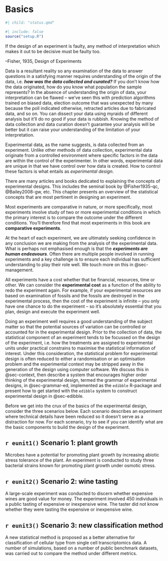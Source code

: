 # Basics {#sec-basics .unnumbered}

```r
#| child: "status.qmd"
```
```r
#| include: false
source("setup.R")
```



::: {.blockquote}
If the design of an experiment is faulty, any method of interpretation which makes it out to be decisive must be faulty too.

--Fisher, 1935, Design of Experiments
:::

Data is a resultant reality so any examination of the data to answer questions in a satisfying manner requires understanding of the origin of the data, i.e. **_how was the data collected and curated?_** If you don't know how the data originated, how do you know what population the sample represents? In the absence of understanding the origin of data, your interpretation can be flawed -- we've seen this with prediction algorithms trained on biased data, election outcome that was unexpected by many because the poll indicated otherwise, retracted articles due to fabricated data, and so on. You can dissect your data using myraids of different analysis but it'll do no good if your data is rubbish. Knowing the method of data collection and data curation doesn't guarantee your analysis will be better but it can raise your understanding of the limitation of your interpretation. 

Experimental data, as the name suggests, is data collected from an experiment. Unlike other methods of data collection, experimental data originate from a controlled environment where specific factors in the data are within the control of the experimenter. In other words, experimental data are unique in that we have control over how data is created. How to control these factors is what entails as _experimental design_.


There are many articles and books dedicated to explaining the concepts of experimental designs. This includes the seminal book by @Fisher1935-qc, @Bailey2008-gw, etc. This chapter presents an overview of the statistical concepts that are most pertinent in designing an experiment. 

Most experiments are comparative in nature, or more specifically, most experiments involve study of two or more experimental conditions in which the primary interest is to compare the outcome under the different conditions. You'll therefore find that most experiments in this book are **comparative experiments**. 

At the heart of each experiment, we are ultimately seeking confidence in any conclusion we are making from the analysis of the experimental data. What is perhaps not emphasised enough is that the **_experiments are human endeavours_**. Often there are multiple people involved in running experiments and a key challenge is to ensure each individual has sufficient understanding to play their role well.  We touch more on this in @sec-management. 

All experiments have a cost whether that be financial, resources, time or other. We can consider the **experimental cost** as a function of the ability to redo the experiment again. For example, if your experimental resources are based on examination of fossils and the fossils are destroyed in the experimental process, then the cost of the experiment is infinite -- you only have one chance to do the experiment -- so it's absolutely essential that you plan, design and execute the experiment well.

Doing an experiment well requires a good understanding of the subject matter so that the  potential sources of variation can be controlled or accounted for in the experimental design. Prior to the collection of data, the statistical component of an experiment tends to be focussed on the design of the experiment, i.e. how the treatments are assigned to experimental units under practical constrains to maximise the statistical information of interest. Under this consideration, the statistical problem for experimental design is often reduced to either a randomisation or an optimisation problem and the experimental context may be stripped away in the generation of the design using computer software. We discuss this in @sec-context, then describe a system that  encourages higher order thinking of the experimental design, termed the grammar of experimental designs, in @sec-grammar-ed, implemented as the `edibble` R-package and present how to get started with the `edibble` system to construct experimental design in @sec-edibble.

Before we get into the crux of the basics of the experimental design, consider the three scenarios below. Each scenario describes an experiment where technical details have been reduced so it doesn't serve as a distraction for now. For each scenario, try to see if you can identify what are the basic components to build the design of the experiment.
 
::: {.callout-note icon=false}

## `r eunit1()` Scenario 1: plant growth  

Microbes have a potential for promoting plant growth by increasing abiotic stress tolerance of the plant. An experiment is conducted to study three bacterial strains known for promoting plant growth under osmotic stress.

:::

::: {.callout-note icon=false}

## `r eunit2()` Scenario 2: wine tasting 

A large-scale experiment was conducted to discern whether expensive wines are good value for money. The experiment involved 450 individuals in a public tasting of expensive or inexpensive wine. The taster did not know whether they were tasting the expensive or inexpensive wine. 

:::

::: {.callout-note icon=false}

## `r eunit3()` Scenario 3: new classification method 

A new statistical method is proposed as a better alternative for classification of cellular type from single cell transcriptomics data. A number of simulations, based on a number of public benchmark  datasets, was carried out to compare the method under different metrics. 

:::
 













